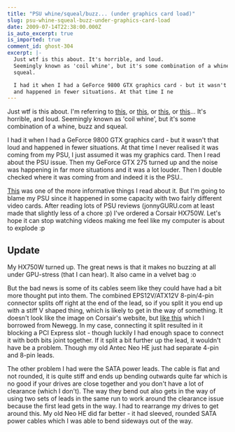 ```yaml
---
title: "PSU whine/squeal/buzz... (under graphics card load)"
slug: psu-whine-squeal-buzz-under-graphics-card-load
date: 2009-07-14T22:38:00.000Z
is_auto_excerpt: true
is_imported: true
comment_id: ghost-304
excerpt: |-
  Just wtf is this about. It's horrible, and loud.
  Seemingly known as 'coil whine', but it's some combination of a whine, buzz and
  squeal.

  I had it when I had a GeForce 9800 GTX graphics card - but it wasn't that loud
  and happened in fewer situations. At that time I ne
---
```



Just wtf is this about. I'm referring to
[this](http://www.youtube.com/watch?v=C4d23F2jehQ), or
[this](http://www.youtube.com/watch?v=up_axOyd1Z8), or
[this](http://www.youtube.com/watch?v=UZU9JKCdCVg), or
[this](http://www.youtube.com/watch?v=mQa79pWC0OQ)... It's horrible, and loud.
Seemingly known as 'coil whine', but it's some combination of a whine, buzz and
squeal.

I had it when I had a GeForce 9800 GTX graphics card - but it wasn't that loud
and happened in fewer situations. At that time I never realised it was coming
from my PSU, I just assumed it was my graphics card. Then I read about the PSU
issue. Then my GeForce GTX 275 turned up and the noise was happening in far more
situations and it was a lot louder. Then I double checked where it was coming
from and indeed it is the PSU..

[This](http://www.hardforum.com/showthread.php?t=1373313) was one of the more
informative things I read about it. But I'm going to blame my PSU since it
happened in some capacity with two fairly different video cards. After reading
lots of PSU reviews (jonnyGURU.com at least made that slightly less of a chore
:p) I've ordered a Corsair HX750W. Let's hope it can stop watching videos making
me feel like my computer is about to explode :p

## Update

My HX750W turned up. The great news is that it makes no buzzing at all under
GPU-stress (that I can hear). It also came in a velvet bag :o

But the bad news is some of its cables seem like they could have had a bit more
thought put into them. The combined EPS12V/ATX12V 8-pin/4-pin connector splits
off right at the end of the lead, so if you split it you end up with a stiff V
shaped thing, which is likely to get in the way of something. It doesn't look
like the image on Corsair's website, but <a href={_12v_png.src}>like this</a>
which I borrowed from Newegg. In my case, connecting it split resulted in it
blocking a PCI Express slot - though luckily I had enough space to connect it
with both bits joint together. If it split a bit further up the lead, it
wouldn't have be a problem. Though my old Antec Neo HE just had separate 4-pin
and 8-pin leads.

The other problem I had were the SATA power leads. The cable is flat and not
rounded, it is quite stiff and ends up bending outwards quite far which is no
good if your drives are close together and you don't have a lot of clearance
(which I don't). The way they bend out also gets in the way of using two sets of
leads in the same run to work around the clearance issue because the first lead
gets in the way. I had to rearrange my drives to get around this. My old Neo HE
did far better - it had sleeved, rounded SATA power cables which I was able to
bend sideways out of the way.

